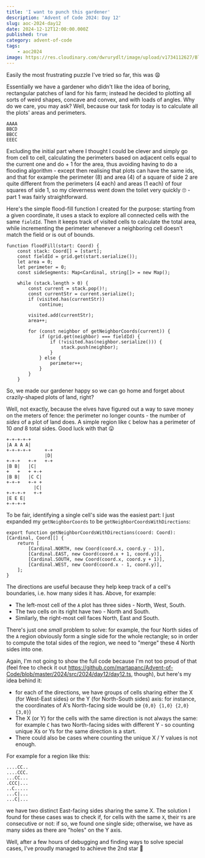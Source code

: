 ```yaml
---
title: 'I want to punch this gardener'
description: 'Advent of Code 2024: Day 12'
slug: aoc-2024-day12
date: 2024-12-12T12:00:00.000Z
published: true
category: advent-of-code
tags:
    - aoc2024
image: https://res.cloudinary.com/dwrurydlt/image/upload/v1734112627/Blog/2024-day-12_apgwa6.webp
---
```


Easily the most frustrating puzzle I've tried so far, this was 😩

Essentially we have a gardener who didn't like the idea of boring, rectangular patches of land for his farm; instead he decided to plotting all sorts of weird shapes, concave and convex, and with loads of angles.
Why do we care, you may ask? Well, because our task for today is to calculate all the plots' areas and perimeters.

```
AAAA
BBCD
BBCC
EEEC
```

Excluding the initial part where I thought I could be clever and simply go from cell to cell, calculating the perimeters based on adjacent cells equal to the current one and do + 1 for the area, thus avoiding having to do a flooding algorithm - except then realising that plots can have the same ids, and that for example the perimeter (8) and area (4) of a square of side 2 are quite different from the perimeters (4 each) and areas (1 each) of four squares of side 1, so my cleverness went down the toilet very quickly 🙄 - part 1 was fairly straightforward.

Here's the simple flood-fill function I created for the purpose: starting from a given coordinate, it uses a stack to explore all connected cells with the same `fieldId`. Then it keeps track of visited cells to calculate the total area, while incrementing the perimeter whenever a neighboring cell doesn't match the field or is out of bounds.

```
function floodFill(start: Coord) {
    const stack: Coord[] = [start];
    const fieldId = grid.get(start.serialize());
    let area = 0;
    let perimeter = 0;
    const sideSegments: Map<Cardinal, string[]> = new Map();

    while (stack.length > 0) {
        const current = stack.pop()!;
        const currentStr = current.serialize();
        if (visited.has(currentStr))
            continue;

        visited.add(currentStr);
        area++;

        for (const neighbor of getNeighborCoords(current)) {
            if (grid.get(neighbor) === fieldId) {
                if (!visited.has(neighbor.serialize())) {
                    stack.push(neighbor);
                }
            } else {
                perimeter++;
            }
        }
    }
```

So, we made our gardener happy so we can go home and forget about crazily-shaped plots of land, right?

Well, not exactly, because the elves have figured out a way to save money on the meters of fence: the perimeter no longer counts - the number of _sides_ of a plot of land does.
A simple region like `C` below has a perimeter of 10 _and_ 8 total sides. Good luck with that 😛

```
+-+-+-+-+
|A A A A|
+-+-+-+-+     +-+
              |D|
+-+-+   +-+   +-+
|B B|   |C|
+   +   + +-+
|B B|   |C C|
+-+-+   +-+ +
          |C|
+-+-+-+   +-+
|E E E|
+-+-+-+
```

To be fair, identifying a single cell's side was the easiest part: I just expanded my `getNeighborCoords` to be `getNeighborCoordsWithDirections`:

```
export function getNeighborCoordsWithDirections(coord: Coord): [Cardinal, Coord][] {
    return [
        [Cardinal.NORTH, new Coord(coord.x, coord.y - 1)],
        [Cardinal.EAST, new Coord(coord.x + 1, coord.y)],
        [Cardinal.SOUTH, new Coord(coord.x, coord.y + 1)],
        [Cardinal.WEST, new Coord(coord.x - 1, coord.y)],
    ];
}
```

The directions are useful because they help keep track of a cell's boundaries, i.e. how many sides it has. Above, for example:

- The left-most cell of the `A` plot has three sides - North, West, South.
- The two cells on its right have two - North and South.
- Similarly, the right-most cell faces North, East and South.

There's just one _small_ problem to solve: for example, the four North sides of the `A` region obviously form a single side for the whole rectangle; so in order to compute the total sides of the region, we need to "merge" these 4 North sides into one.

Again, I'm not going to show the full code because I'm not too proud of that (feel free to check it out https://github.com/martapanc/Advent-of-Code/blob/master/2024/src/2024/day12/day12.ts, though), but here's my idea behind it:

- for each of the directions, we have groups of cells sharing either the X (for West-East sides) or the Y (for North-South sides) axis: for instance, the coordinates of A's North-facing side would be `{0,0} {1,0} {2,0} {3,0}`)
- The X (or Y) for the cells with the same direction is not always the same: for example `C` has two North-facing sides with different Y - so counting unique Xs or Ys for the same direction is a start.
- There could also be cases where counting the unique X / Y values is not enough.

For example for a region like this:

```
....CC..
....CCC.
...CC...
.CCC|...
..C.....
...C|...
...C|...
```

we have two distinct East-facing sides sharing the same X. The solution I found for these cases was to check if, for cells with the same `X`, their `Y`s are consecutive or not: if so, we found one single side; otherwise, we have as many sides as there are "holes" on the Y axis.

Well, after a few hours of debugging and finding ways to solve special cases, I've proudly managed to achieve the 2nd star 💫
